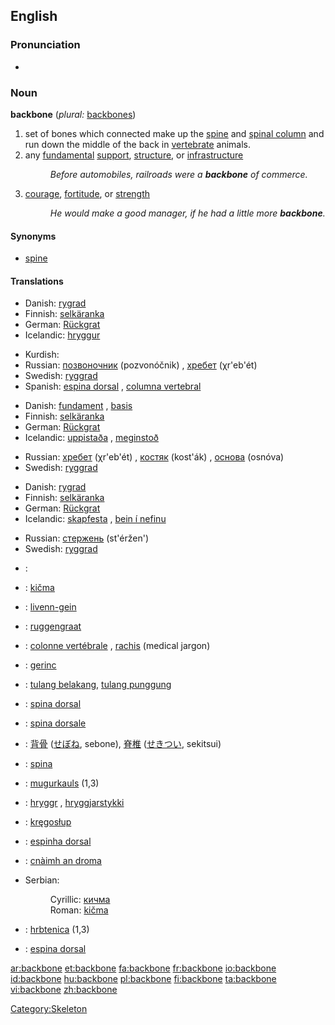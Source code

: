 ==English==

===Pronunciation===
*{{audio|en-us-backbone.ogg|Audio (US)}}

===Noun===
'''backbone'''  (''plural:'' [[backbones]])

# set of bones which connected make up the [[spine]] and [[spinal column]] and run down the middle of the back in [[vertebrate]] animals.
# any [[fundamental]] [[support]], [[structure]], or [[infrastructure]]
#:''Before automobiles, railroads were a '''backbone''' of commerce.''
# [[courage]], [[fortitude]], or [[strength]]
#:''He would make a good manager, if he had a little more '''backbone'''.''

====Synonyms====
*[[spine]]

====Translations====
{{trans-top|set of bones which connected make up the spine and spinal column}}
*Danish: [[rygrad]] {{c}}
*Finnish: [[selkäranka]]
*German: [[Rückgrat]] {{n}}
*Icelandic: [[hryggur]] {{m}}
{{trans-mid}}
*Kurdish: {{KUchar|[[بڕبڕه‌]]}}
*Russian: [[позвоночник]] (pozvonóčnik) {{m}}, [[хребет]] (χr'eb'ét) {{m}}
*Swedish: [[ryggrad]] {{c}}
*Spanish: [[espina dorsal]] {{f}}, [[columna vertebral]] {{f}}
{{trans-bottom}}

{{trans-top|any fundamental support, structure, or infrastructure}}
*Danish: [[fundament]] {{n}}, [[basis]] {{c}}
*Finnish: [[selkäranka]]
*German: [[Rückgrat]] {{n}}
*Icelandic: [[uppistaða]] {{f}}, [[meginstoð]] {{f}}
{{trans-mid}}
*Russian: [[хребет]] (χr'eb'ét) {{m}}, [[костяк]] (kost'ák) {{m}}, [[основа]] (osnóva) {{f}}
*Swedish: [[ryggrad]] {{c}}
{{trans-bottom}}

{{trans-top|courage, fortitude, or strength}}
*Danish: [[rygrad]] {{c}}
*Finnish: [[selkäranka]]
*German: [[Rückgrat]] {{n}}
*Icelandic: [[skapfesta]] {{f}}, [[bein í nefinu]] {{n}}
{{trans-mid}}
*Russian: [[стержень]] (st'éržen') {{m}}
*Swedish: [[ryggrad]] {{c}}
{{trans-bottom}}

{{checktrans}}

*{{ttbc|Arabic}}: {{ARchar|[[العمود الفقري]]}}
*{{ttbc|Bosnian}}: [[kičma]] {{f}}
*{{ttbc|Breton}}: [[livenn-gein]] {{f}}
*{{ttbc|Dutch}}: [[ruggengraat]] {{m}}
*{{ttbc|French}}: [[colonne vertébrale]] {{f}}, [[rachis]] {{m}} (medical jargon)
*{{ttbc|Hungarian}}: [[gerinc]]
*{{ttbc|Indonesian}}: [[tulang belakang]], [[tulang punggung]]
*{{ttbc|Interlingua}}: [[spina dorsal]]
*{{ttbc|Italian}}: [[spina dorsale]] {{f}}
*{{ttbc|Japanese}}: [[背骨]] ([[せぼね]], sebone), [[脊椎]] ([[せきつい]], sekitsui)
*{{ttbc|Latin}}: [[spina]] {{f}}
*{{ttbc|Latvian}}: [[mugurkauls]] {{m}} (1,3)
*{{ttbc|Old Norse}}: [[hryggr]] {{m}}, [[hryggjarstykki]] {{n}}
*{{ttbc|Polish}}: [[kręgosłup]] {{m}}
*{{ttbc|Portuguese}}: [[espinha dorsal]] {{f}} {{italbrac|Brazil}}
*{{ttbc|Scottish Gaelic}}: [[cnàimh an droma]] {{m}}
*Serbian:
*:Cyrillic: [[кичма]] {{f}}
*:Roman: [[kičma]] {{f}}
*{{ttbc|Slovene}}: [[hrbtenica]] {{f}} (1,3)
*{{ttbc|Spanish}}: [[espina dorsal]] {{f}}



[[Category:Skeleton]]

[[ar:backbone]]
[[et:backbone]]
[[fa:backbone]]
[[fr:backbone]]
[[io:backbone]]
[[id:backbone]]
[[hu:backbone]]
[[pl:backbone]]
[[fi:backbone]]
[[ta:backbone]]
[[vi:backbone]]
[[zh:backbone]]